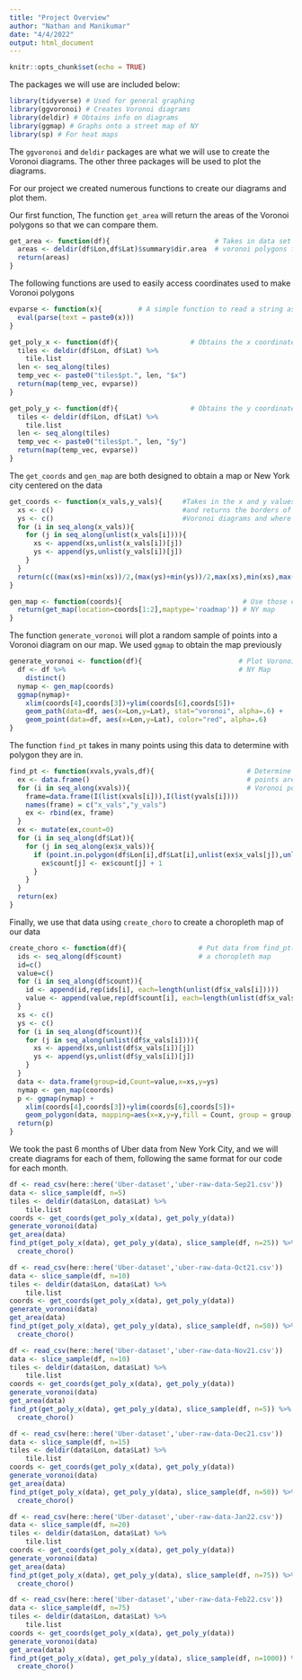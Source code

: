 ```yaml
---
title: "Project Overview"
author: "Nathan and Manikumar"
date: "4/4/2022"
output: html_document
---
```


```r
knitr::opts_chunk$set(echo = TRUE)
```

The packages we will use are included below:

```r
library(tidyverse) # Used for general graphing
library(ggvoronoi) # Creates Voronoi diagrams
library(deldir) # Obtains info on diagrams
library(ggmap) # Graphs onto a street map of NY
library(sp) # For heat maps
```

The `ggvoronoi` and `deldir` packages are what we will use to create the Voronoi diagrams. The other three packages will be used to plot the diagrams.

For our project we created numerous functions to create our diagrams and plot them.

Our first function, 
The function `get_area` will return the areas of the Voronoi polygons so that we can compare them.

```r
get_area <- function(df){                          # Takes in data set and finds areas of 
  areas <- deldir(df$Lon,df$Lat)$summary$dir.area  # voronoi polygons for numerical analysis
  return(areas)
}
```

The following functions are used to easily access coordinates used to make Voronoi polygons

```r
evparse <- function(x){         # A simple function to read a string as code
  eval(parse(text = paste0(x)))
}

get_poly_x <- function(df){                  # Obtains the x coordinates of voronoi polygons
  tiles <- deldir(df$Lon, df$Lat) %>% 
    tile.list
  len <- seq_along(tiles)
  temp_vec <- paste0("tiles$pt.", len, "$x")
  return(map(temp_vec, evparse))
}

get_poly_y <- function(df){                  # Obtains the y coordinates of voronoi polygons
  tiles <- deldir(df$Lon, df$Lat) %>% 
    tile.list
  len <- seq_along(tiles)
  temp_vec <- paste0("tiles$pt.", len, "$y")
  return(map(temp_vec, evparse))
} 
```

The `get_coords` and `gen_map` are both designed to obtain a map or New York city centered on the data

```r
get_coords <- function(x_vals,y_vals){     #Takes in the x and y values 
  xs <- c()                                #and returns the borders of the 
  ys <- c()                                #Voronoi diagrams and where it should be centered
  for (i in seq_along(x_vals)){
    for (j in seq_along(unlist(x_vals[i]))){
      xs <- append(xs,unlist(x_vals[i])[j])
      ys <- append(ys,unlist(y_vals[i])[j])
    }
  }
  return(c((max(xs)+min(xs))/2,(max(ys)+min(ys))/2,max(xs),min(xs),max(ys),min(ys)))
}

gen_map <- function(coords){                              # Use those coordinates to generate the 
  return(get_map(location=coords[1:2],maptype='roadmap')) # NY map
}
```

The function `generate_voronoi` will plot a random sample of points into a Voronoi diagram on our map. We used `ggmap` to obtain the map previously

```r
generate_voronoi <- function(df){                        # Plot Voronoi diagram onto
  df <- df %>%                                           # NY Map
    distinct()
  nymap <- gen_map(coords)
  ggmap(nymap)+
    xlim(coords[4],coords[3])+ylim(coords[6],coords[5])+
    geom_path(data=df, aes(x=Lon,y=Lat), stat="voronoi", alpha=.6) +
    geom_point(data=df, aes(x=Lon,y=Lat), color="red", alpha=.6)
}
```

The function `find_pt` takes in many points using this data to determine with polygon they are in.

```r
find_pt <- function(xvals,yvals,df){                       # Determine how many given
  ex <- data.frame()                                       # points are within certain 
  for (i in seq_along(xvals)){                             # Voronoi polygons
    frame=data.frame(I(list(xvals[i])),I(list(yvals[i])))
    names(frame) = c("x_vals","y_vals")
    ex <- rbind(ex, frame)
  }
  ex <- mutate(ex,count=0)
  for (i in seq_along(df$Lat)){
    for (j in seq_along(ex$x_vals)){
      if (point.in.polygon(df$Lon[i],df$Lat[i],unlist(ex$x_vals[j]),unlist(ex$y_vals[j])) > 0){
        ex$count[j] <- ex$count[j] + 1
      }
    }
  }
  return(ex)
}
```

Finally, we use that data using `create_choro` to create a choropleth map of our data

```r
create_choro <- function(df){                  # Put data from find_pt() to
  ids <- seq_along(df$count)                   # a choropleth map
  id=c()
  value=c()
  for (i in seq_along(df$count)){
    id <- append(id,rep(ids[i], each=length(unlist(df$x_vals[i]))))
    value <- append(value,rep(df$count[i], each=length(unlist(df$x_vals[i]))))
  }
  xs <- c()
  ys <- c()
  for (i in seq_along(df$count)){
    for (j in seq_along(unlist(df$x_vals[i]))){
      xs <- append(xs,unlist(df$x_vals[i])[j])
      ys <- append(ys,unlist(df$y_vals[i])[j])
    }
  }
  data <- data.frame(group=id,Count=value,x=xs,y=ys)
  nymap <- gen_map(coords)
  p <- ggmap(nymap) + 
    xlim(coords[4],coords[3])+ylim(coords[6],coords[5])+
    geom_polygon(data, mapping=aes(x=x,y=y,fill = Count, group = group), alpha=.70)
  return(p)
}
```

We took the past 6 months of Uber data from New York City, and we will create diagrams for each of them, following the same format for our code for each month.

```r
df <- read_csv(here::here('Uber-dataset','uber-raw-data-Sep21.csv'))
data <- slice_sample(df, n=5)
tiles <- deldir(data$Lon, data$Lat) %>% 
    tile.list
coords <- get_coords(get_poly_x(data), get_poly_y(data))
generate_voronoi(data)
get_area(data)
find_pt(get_poly_x(data), get_poly_y(data), slice_sample(df, n=25)) %>% 
  create_choro()
```

```r
df <- read_csv(here::here('Uber-dataset','uber-raw-data-Oct21.csv'))
data <- slice_sample(df, n=10)
tiles <- deldir(data$Lon, data$Lat) %>% 
    tile.list
coords <- get_coords(get_poly_x(data), get_poly_y(data))
generate_voronoi(data)
get_area(data)
find_pt(get_poly_x(data), get_poly_y(data), slice_sample(df, n=50)) %>% 
  create_choro()
```

```r
df <- read_csv(here::here('Uber-dataset','uber-raw-data-Nov21.csv'))
data <- slice_sample(df, n=10)
tiles <- deldir(data$Lon, data$Lat) %>% 
    tile.list
coords <- get_coords(get_poly_x(data), get_poly_y(data))
generate_voronoi(data)
get_area(data)
find_pt(get_poly_x(data), get_poly_y(data), slice_sample(df, n=5)) %>% 
  create_choro()
```

```r
df <- read_csv(here::here('Uber-dataset','uber-raw-data-Dec21.csv'))
data <- slice_sample(df, n=15)
tiles <- deldir(data$Lon, data$Lat) %>% 
    tile.list
coords <- get_coords(get_poly_x(data), get_poly_y(data))
generate_voronoi(data)
get_area(data)
find_pt(get_poly_x(data), get_poly_y(data), slice_sample(df, n=50)) %>% 
  create_choro()
```

```r
df <- read_csv(here::here('Uber-dataset','uber-raw-data-Jan22.csv'))
data <- slice_sample(df, n=20)
tiles <- deldir(data$Lon, data$Lat) %>% 
    tile.list
coords <- get_coords(get_poly_x(data), get_poly_y(data))
generate_voronoi(data)
get_area(data)
find_pt(get_poly_x(data), get_poly_y(data), slice_sample(df, n=75)) %>% 
  create_choro()
```

```r
df <- read_csv(here::here('Uber-dataset','uber-raw-data-Feb22.csv'))
data <- slice_sample(df, n=75)
tiles <- deldir(data$Lon, data$Lat) %>% 
    tile.list
coords <- get_coords(get_poly_x(data), get_poly_y(data))
generate_voronoi(data)
get_area(data)
find_pt(get_poly_x(data), get_poly_y(data), slice_sample(df, n=1000)) %>% 
  create_choro()
```

